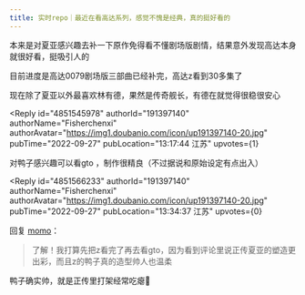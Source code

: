 ```yaml
---
title: 实时repo｜最近在看高达系列，感觉不愧是经典，真的挺好看的
---
```



<Forum groupName="动画番剧" groupUrl="https://www.douban.com/group/596353/" archivedAt="2025-05-16T15:04:15.573Z">
  <Post
    id="275736084"
    title="实时repo｜最近在看高达系列，感觉不愧是经典，真的挺好看的"
    url="https://www.douban.com/group/topic/275736084/?_spm_id=MTY1MDg4MTMw"
    pubTime="2022-09-28"
    highlightUserId="191397140"
  >
本来是对夏亚感兴趣去补一下原作免得看不懂剧场版剧情，结果意外发现高达本身就很好看，挺吸引人的

目前进度是高达0079剧场版三部曲已经补完，高达z看到30多集了

现在除了夏亚以外最喜欢林有德，果然是传奇舰长，有德在就觉得很稳很安心

<Reply
  id="4851545978"
  authorId="191397140"
  authorName="Fisherchenxi"
  authorAvatar="https://img1.doubanio.com/icon/up191397140-20.jpg"
  pubTime="2022-09-27"
  pubLocation="13:17:44 江苏"
  upvotes={1}
>
对鸭子感兴趣可以看gto ，制作很精良（不过据说和原始设定有点出入）
</Reply>

<Reply
  id="4851566233"
  authorId="191397140"
  authorName="Fisherchenxi"
  authorAvatar="https://img1.doubanio.com/icon/up191397140-20.jpg"
  pubTime="2022-09-27"
  pubLocation="13:34:37 江苏"
  upvotes={0}
>
回复 [momo](https://www.douban.com/people/165088130/)：
> 了解！我打算先把z看完了再去看gto，因为看到评论里说正传夏亚的塑造更出彩，而且z的鸭子真的造型帅人也温柔

鸭子确实帅，就是正传里打架经常吃瘪🫠
</Reply>
  </Post>
</Forum>
